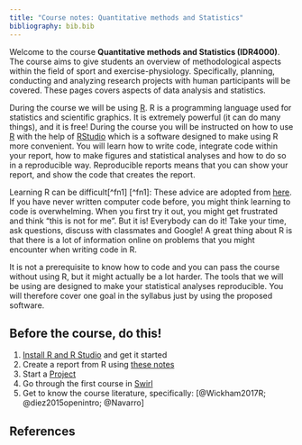 ```yaml
---
title: "Course notes: Quantitative methods and Statistics"
bibliography: bib.bib
---
```


Welcome to the course **Quantitative methods and Statistics (IDR4000)**. The course aims to give students an overview of methodological aspects within the field of sport and exercise-physiology. Specifically, planning, conducting and analyzing research projects with human participants will be covered. These pages covers aspects of data analysis and statistics.

During the course we will be using [R](https://www.r-project.org/). R is a programming language used for statistics and scientific graphics. It is extremely powerful (it can do many things), and it is free! During the course you will be instructed on how to use [R](https://www.r-project.org/) with the help of [RStudio](https://www.rstudio.com/) which is a software designed to make using R more convenient. You will learn how to write code, integrate code within your report, how to make figures and statistical analyses and how to do so in a reproducible way. Reproducible reports means that you can show your report, and show the code that creates the report.

Learning R can be difficult[^fn1]
[^fn1]: These advice are adopted from [here](https://evalf19.classes.andrewheiss.com/syllabus/).
If you have never written computer code before, you might think learning to code is overwhelming. When you first try it out, you might get frustrated and think "this is not for me". But it is! Everybody can do it! Take your time, ask questions, discuss with classmates and Google! A great thing about R is that there is a lot of information online on problems that you might encounter when writing code in R.

It is not a prerequisite to know how to code and you can pass the course without using R, but it might actually be a lot harder. The tools that we will be using are designed to make your statistical analyses reproducible. You will therefore cover one goal in the syllabus just by using the proposed software.

## Before the course, do this!

1. [Install R and R Studio](lesson_1_installation.html) and get it started
2. Create a report from R using [these notes](lesson_2_markdown.html)
3. Start a [Project](lesson_3_structure.html)
4. Go through the first course in [Swirl](https://swirlstats.com)
5. Get to know the course literature, specifically: [@Wickham2017R; @diez2015openintro; @Navarro]

## References





